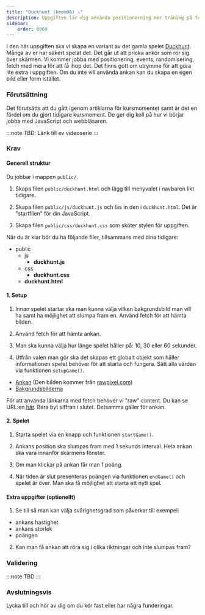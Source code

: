 ```yaml
---
title: "Duckhunt (kmom06) ⚠️" 
description: Uppgiften lär dig använda positionerning mer träning på fetch och events.
sidebar:
    order: 0060
---
```



I den här uppgiften ska vi skapa en variant av det gamla spelet [Duckhunt](https://en.wikipedia.org/wiki/Duck_Hunt). Många av er har säkert spelat det. Det går ut att pricka ankor som rör sig över skärmen. Vi kommer jobba med positionering, events, randomisering, fetch med mera för att få ihop det. Det finns gott om utrymme för att göra lite extra i uppgiften. Om du inte vill använda ankan kan du skapa en egen bild eller form istället.


### Förutsättning

Det förutsätts att du gått igenom artiklarna för kursmomentet samt är det en fördel om du gjort tidigare kursmoment. De ger dig koll på hur vi börjar jobba med JavaScript och webbläsaren.

:::note
TBD: Länk till ev videoserie
:::



### Krav


#### Generell struktur

Du jobbar i mappen `public/`. 

1. Skapa filen `public/duckhunt.html` och lägg till menyvalet i navbaren likt tidigare.

2. Skapa filen `public/js/duckhunt.js` och läs in den i `duckhunt.html`. Det är "startfilen" för din JavaScript.

3. Skapa filen `public/css/duckhunt.css` som sköter stylen för uppgiften.

När du är klar bör du ha följande filer, tillsammans med dina tidigare:

<FileTree>

- public
  - js
    - **duckhunt.js**
  - css
    - **duckhunt.css**
  - **duckhunt.html**

</FileTree>

#### 1. Setup

1. Innan spelet startar ska man kunna välja vilken bakgrundsbild man vill ha samt ha möjlighet att slumpa fram en. Använd fetch för att hämta bilden.

2. Använd fetch för att hämta ankan.

3. Man ska kunna välja hur länge spelet håller på: 10, 30 eller 60 sekunder.

4. Utfrån valen man gör ska det skapas ett globalt objekt som håller informationen spelet behöver för att starta och fungera. Sätt alla värden via funktionen `setupGame()`.
 
* [Ankan](https://github.com/bth-webtec/teacher/blob/main/kmom06/duck/duck.png) (Den bilden kommer från [rawpixel.com](https://www.rawpixel.com/))
* [Bakgrundsbilderna](https://github.com/bth-webtec/teacher/blob/main/kmom06/backgrounds)

För att använda länkarna med fetch behöver vi "raw" content. Du kan se URL:en [här](https://raw.githubusercontent.com/bth-webtec/teacher/refs/heads/main/kmom06/backgrounds/1.jpg). Bara byt siffran i slutet. Detsamma gäller för ankan.


#### 2. Spelet

1. Starta spelet via en knapp och funktionen `startGame()`.

2. Ankans position ska slumpas fram med 1 sekunds interval. Hela ankan ska vara innanför skärmens fönster.

3. Om man klickar på ankan får man 1 poäng. 

4. När tiden är slut presenteras poängen via funktionen `endGame()` och spelet är över. Man ska få möjlighet att starta ett nytt spel.  


#### Extra uppgifter (optionellt)

1. Se till så man kan välja svårighetsgrad som påverkar till exempel:
  * ankans hastighet
  * ankans storlek
  * poängen 

2. Kan man få ankan att röra sig i olika riktningar och inte slumpas fram?



### Validering

:::note
TBD
:::


### Avslutningsvis

Lycka till och hör av dig om du kör fast eller har några funderingar.





